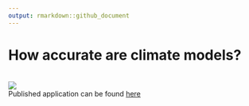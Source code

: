 ```yaml
---
output: rmarkdown::github_document
---
```


# How accurate are climate models?
<br>
![](figures-tables/climate-model-preview.gif)
<br>
Published application can be found [here](https://james-hagan.shinyapps.io/climate-models/)
